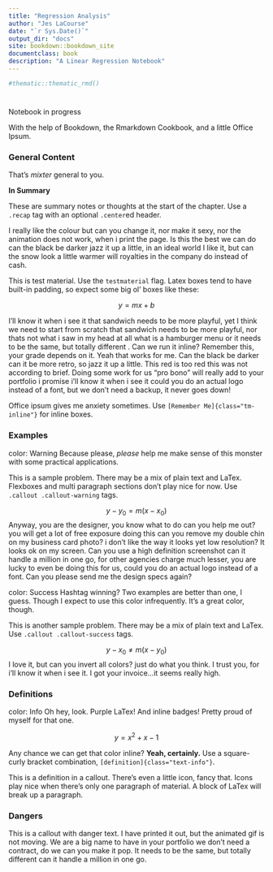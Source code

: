 ```yaml
--- 
title: "Regression Analysis"
author: "Jes LaCourse"
date: "`r Sys.Date()`"
output_dir: "docs"
site: bookdown::bookdown_site
documentclass: book
description: "A Linear Regression Notebook"
---
```



```r
#thematic::thematic_rmd()
```

# {-}

Notebook in progress

With the help of Bookdown, the Rmarkdown Cookbook, and a little Office Ipsum.


### General Content

That's *mixter* general to you. 

:::: {.recap}
::: {.center}

**In Summary**
:::

These are summary notes or thoughts at the start of the chapter. Use a `.recap` tag with an optional `.center`ed header.  

I really like the colour but can you change it, nor make it sexy, nor the animation does not work, when i print the page. Is this the best we can do can the black be darker jazz it up a little, in an ideal world I like it, but can the snow look a little warmer will royalties in the company do instead of cash.

::::


This is test material. Use the `testmaterial` flag. Latex boxes tend to have built-in padding, so expect some big ol' boxes like these: 

:::: {.testmaterial}
$$
y = mx+b
$$ 
::::

I'll know it when i see it that sandwich needs to be more playful, yet I think we need to start from scratch that sandwich needs to be more playful, nor thats not what i saw in my head at all what is a hamburger menu or it needs to be the same, but totally different . Can we run it inline? [Remember this, your grade depends on it.]{class="tm-inline"} Yeah that works for me. Can the black be darker can it be more retro, so jazz it up a little. This red is too red this was not according to brief. Doing some work for us "pro bono" will really add to your portfolio i promise i'll know it when i see it could you do an actual logo instead of a font, but we don't need a backup, it never goes down!

Office ipsum gives me anxiety sometimes. Use `[Remember Me]{class="tm-inline"}` for inline boxes.


### Examples

[color: Warning]{class="badge badge-warning"} Because please, *please* help me make sense of this monster with some practical applications. 

::: {.callout .callout-warning }

This is a sample problem. There may be a mix of plain text and LaTex. Flexboxes and multi paragraph sections don't play nice for now. Use `.callout .callout-warning` tags. 
 
$$ 
y-y_0 = m(x-x_0)
$$
Anyway, you are the designer, you know what to do can you help me out? you will get a lot of free exposure doing this can you remove my double chin on my business card photo? i don't like the way it looks yet low resolution? It looks ok on my screen. Can you use a high definition screenshot can it handle a million in one go, for other agencies charge much lesser, you are lucky to even be doing this for us, could you do an actual logo instead of a font. Can you please send me the design specs again? 

:::


[color: Success]{class="badge badge-success"} Hashtag winning? Two examples are better than one, I guess. Though I expect to use this color infrequently. It's a great color, though. 

::: {.callout .callout-success }

This is another sample problem. There may be a mix of plain text and LaTex. Use `.callout .callout-success` tags. 
 
$$ 
y-x_0 \neq m(x-y_0)
$$
I love it, but can you invert all colors? just do what you think. I trust you, for i'll know it when i see it. I got your invoice...it seems really high.

:::

### Definitions


[color: Info]{class="badge badge-info"} Oh hey, look. Purple LaTex! And inline badges! Pretty proud of myself for that one. 

::: {.text-info}
$$
y = x^2 + x - 1 
$$
:::
 
Any chance we can get that color inline? [**Yeah, certainly.**]{class="text-info"} Use a square-curly bracket combination, `[definition]{class="text-info"}`. 

::: {.callout .callout-info .d-flex .align-items-center}
:::{.fa .fa-bookmark-o .fa-2x .text-info }
:::
This is a definition in a callout. There's even a little icon, fancy that. Icons play nice when there's only one paragraph of material. A block of LaTex will break up a paragraph. 
:::


### Dangers

::: {.callout .callout-danger .d-flex .align-items-center}
:::{.fa .fa-skull-crossbones .fa-2x .text-danger }
:::
 This is a callout with danger text. I have printed it out, but the animated gif is not moving. We are a big name to have in your portfolio we don't need a contract, do we can you make it pop. It needs to be the same, but totally different can it handle a million in one go.
:::
